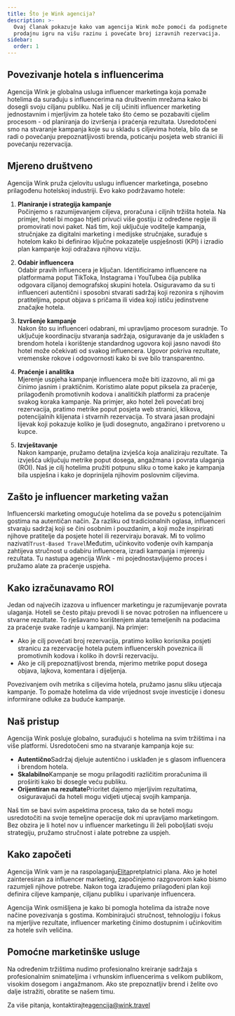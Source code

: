 ```yaml
---
title: Što je Wink agencija?
description: >-
  Ovaj članak pokazuje kako vam agencija Wink može pomoći da podignete svoju
  prodajnu igru ​​na višu razinu i povećate broj izravnih rezervacija.
sidebar:
  order: 1
---
```


## Povezivanje hotela s influencerima

Agencija Wink je globalna usluga influencer marketinga koja pomaže hotelima da surađuju s influencerima na društvenim mrežama kako bi dosegli svoju ciljanu publiku. Naš je cilj učiniti influencer marketing jednostavnim i mjerljivim za hotele tako što ćemo se pozabaviti cijelim procesom - od planiranja do izvršenja i praćenja rezultata. Usredotočeni smo na stvaranje kampanja koje su u skladu s ciljevima hotela, bilo da se radi o povećanju prepoznatljivosti brenda, poticanju posjeta web stranici ili povećanju rezervacija.

## Mjereno društveno

Agencija Wink pruža cjelovitu uslugu influencer marketinga, posebno prilagođenu hotelskoj industriji. Evo kako podržavamo hotele:

1. **Planiranje i strategija kampanje**\
   Počinjemo s razumijevanjem ciljeva, proračuna i ciljnih tržišta hotela. Na primjer, hotel bi mogao htjeti privući više gostiju iz određene regije ili promovirati novi paket. Naš tim, koji uključuje voditelje kampanja, stručnjake za digitalni marketing i medijske stručnjake, surađuje s hotelom kako bi definirao ključne pokazatelje uspješnosti (KPI) i izradio plan kampanje koji odražava njihovu viziju.

2. **Odabir influencera**\
   Odabir pravih influencera je ključan. Identificiramo influencere na platformama poput TikToka, Instagrama i YouTubea čija publika odgovara ciljanoj demografskoj skupini hotela. Osiguravamo da su ti influenceri autentični i sposobni stvarati sadržaj koji rezonira s njihovim pratiteljima, poput objava s pričama ili videa koji ističu jedinstvene značajke hotela.

3. **Izvršenje kampanje**\
   Nakon što su influenceri odabrani, mi upravljamo procesom suradnje. To uključuje koordinaciju stvaranja sadržaja, osiguravanje da je usklađen s brendom hotela i korištenje standardnog ugovora koji jasno navodi što hotel može očekivati ​​od svakog influencera. Ugovor pokriva rezultate, vremenske rokove i odgovornosti kako bi sve bilo transparentno.

4. **Praćenje i analitika**\
   Mjerenje uspjeha kampanje influencera može biti izazovno, ali mi ga činimo jasnim i praktičnim. Koristimo alate poput piksela za praćenje, prilagođenih promotivnih kodova i analitičkih platformi za praćenje svakog koraka kampanje. Na primjer, ako hotel želi povećati broj rezervacija, pratimo metrike poput posjeta web stranici, klikova, potencijalnih klijenata i stvarnih rezervacija. To stvara jasan prodajni lijevak koji pokazuje koliko je ljudi dosegnuto, angažirano i pretvoreno u kupce.

5. **Izvještavanje**\
   Nakon kampanje, pružamo detaljna izvješća koja analiziraju rezultate. Ta izvješća uključuju metrike poput dosega, angažmana i povrata ulaganja (ROI). Naš je cilj hotelima pružiti potpunu sliku o tome kako je kampanja bila uspješna i kako je doprinijela njihovim poslovnim ciljevima.

## Zašto je influencer marketing važan

Influencerski marketing omogućuje hotelima da se povežu s potencijalnim gostima na autentičan način. Za razliku od tradicionalnih oglasa, influenceri stvaraju sadržaj koji se čini osobnim i pouzdanim, a koji može inspirirati njihove pratitelje da posjete hotel ili rezerviraju boravak. Mi to volimo nazivati`Trust-Based Travel`Međutim, učinkovito vođenje ovih kampanja zahtijeva stručnost u odabiru influencera, izradi kampanja i mjerenju rezultata. Tu nastupa agencija Wink - mi pojednostavljujemo proces i pružamo alate za praćenje uspjeha.

## Kako izračunavamo ROI

Jedan od najvećih izazova u influencer marketingu je razumijevanje povrata ulaganja. Hoteli se često pitaju prevodi li se novac potrošen na influencere u stvarne rezultate. To rješavamo korištenjem alata temeljenih na podacima za praćenje svake radnje u kampanji. Na primjer:

* Ako je cilj povećati broj rezervacija, pratimo koliko korisnika posjeti stranicu za rezervacije hotela putem influencerskih poveznica ili promotivnih kodova i koliko ih dovrši rezervaciju.
* Ako je cilj prepoznatljivost brenda, mjerimo metrike poput dosega objava, lajkova, komentara i dijeljenja.

Povezivanjem ovih metrika s ciljevima hotela, pružamo jasnu sliku utjecaja kampanje. To pomaže hotelima da vide vrijednost svoje investicije i donesu informirane odluke za buduće kampanje.

## Naš pristup

Agencija Wink posluje globalno, surađujući s hotelima na svim tržištima i na više platformi. Usredotočeni smo na stvaranje kampanja koje su:

* **Autentično**Sadržaj djeluje autentično i usklađen je s glasom influencera i brendom hotela.
* **Skalabilno**Kampanje se mogu prilagoditi različitim proračunima ili proširiti kako bi dosegle veću publiku.
* **Orijentiran na rezultate**Prioritet dajemo mjerljivim rezultatima, osiguravajući da hoteli mogu vidjeti utjecaj svojih kampanja.

Naš tim se bavi svim aspektima procesa, tako da se hoteli mogu usredotočiti na svoje temeljne operacije dok mi upravljamo marketingom. Bez obzira je li hotel nov u influencer marketingu ili želi poboljšati svoju strategiju, pružamo stručnost i alate potrebne za uspjeh.

## Kako započeti

Agencija Wink vam je na raspolaganju[Elita](/managed-social/what-is-managed-social/#subscription-tiers)pretplatnici plana.
Ako je hotel zainteresiran za influencer marketing, započinjemo razgovorom kako bismo razumjeli njihove potrebe. Nakon toga izrađujemo prilagođeni plan koji definira ciljeve kampanje, ciljanu publiku i uparivanje influencera.

Agencija Wink osmišljena je kako bi pomogla hotelima da istraže nove načine povezivanja s gostima. Kombinirajući stručnost, tehnologiju i fokus na mjerljive rezultate, influencer marketing činimo dostupnim i učinkovitim za hotele svih veličina.

## Pomoćne marketinške usluge

Na određenim tržištima nudimo profesionalno kreiranje sadržaja s profesionalnim snimateljima i vrhunskim influencerima s velikom publikom, visokim dosegom i angažmanom. Ako ste prepoznatljiv brend i želite ovo dalje istražiti, obratite se našem timu.

Za više pitanja, kontaktirajte[agencija@wink.travel](mailto://agency@wink.travel)

